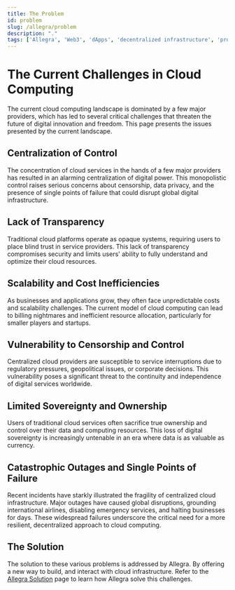 ```yaml
---
title: The Problem
id: problem
slug: /allegra/problem
description: "."
tags: ['Allegra', 'Web3', 'dApps', 'decentralized infrastructure', 'problem', 'solution']
---
```



# The Current Challenges in Cloud Computing

The current cloud computing landscape is dominated by a few major providers, which has led to several critical challenges that threaten the future of digital innovation and freedom. This page presents the issues presented by the current landscape.

## Centralization of Control

The concentration of cloud services in the hands of a few major providers has resulted in an alarming centralization of digital power. This monopolistic control raises serious concerns about censorship, data privacy, and the presence of single points of failure that could disrupt global digital infrastructure.

## Lack of Transparency

Traditional cloud platforms operate as opaque systems, requiring users to place blind trust in service providers. This lack of transparency compromises security and limits users' ability to fully understand and optimize their cloud resources.

## Scalability and Cost Inefficiencies

As businesses and applications grow, they often face unpredictable costs and scalability challenges. The current model of cloud computing can lead to billing nightmares and inefficient resource allocation, particularly for smaller players and startups.

## Vulnerability to Censorship and Control

Centralized cloud providers are susceptible to service interruptions due to regulatory pressures, geopolitical issues, or corporate decisions. This vulnerability poses a significant threat to the continuity and independence of digital services worldwide.

## Limited Sovereignty and Ownership

Users of traditional cloud services often sacrifice true ownership and control over their data and computing resources. This loss of digital sovereignty is increasingly untenable in an era where data is as valuable as currency.

## Catastrophic Outages and Single Points of Failure

Recent incidents have starkly illustrated the fragility of centralized cloud infrastructure. Major outages have caused global disruptions, grounding international airlines, disabling emergency services, and halting businesses for days. These widespread failures underscore the critical need for a more resilient, decentralized approach to cloud computing.

## The Solution

The solution to these various problems is addressed by Allegra. By offering a new way to build, and interact with cloud infrastructure. Refer to the [Allegra Solution](/allegra/solution) page to learn how Allegra solve this challenges.
